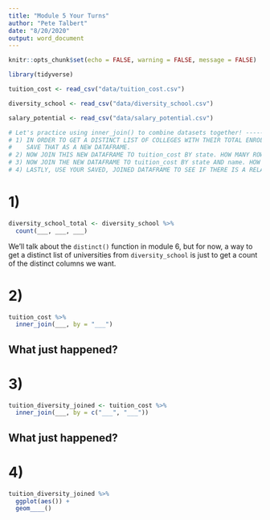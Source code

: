```yaml
---
title: "Module 5 Your Turns"
author: "Pete Talbert"
date: "8/20/2020"
output: word_document
---
```


```r
knitr::opts_chunk$set(echo = FALSE, warning = FALSE, message = FALSE)

library(tidyverse)

tuition_cost <- read_csv("data/tuition_cost.csv")

diversity_school <- read_csv("data/diversity_school.csv")

salary_potential <- read_csv("data/salary_potential.csv")


```

```r
# Let's practice using inner_join() to combine datasets together! -----------------------------------
# 1) IN ORDER TO GET A DISTINCT LIST OF COLLEGES WITH THEIR TOTAL ENROLLMENT, USE A count() ON diversity_school WITH THE COLUMNS name, total_enrollment, AND state.
#    SAVE THAT AS A NEW DATAFRAME.
# 2) NOW JOIN THIS NEW DATAFRAME TO tuition_cost BY state. HOW MANY ROWS DID IT RETURN? WHY?
# 3) NOW JOIN THE NEW DATAFRAME TO tuition_cost BY state AND name. HOW MANY ROWS DID IT RETURN? WHY? SAVE THIS JOINED DATAFRAME AS WELL
# 4) LASTLY, USE YOUR SAVED, JOINED DATAFRAME TO SEE IF THERE IS A RELATIONSHIP BETWEEN out_of_state_tuition AND total_enrollment. HINT: MAKE A SCATTERPLOT.
```

# 1)

```r
diversity_school_total <- diversity_school %>% 
  count(___, ___, ___)
```

We'll talk about the `distinct()` function in module 6, but for now, a way to get a distinct list of universities from `diversity_school` is just to get a count of the distinct columns we want.

# 2)

```r
tuition_cost %>% 
  inner_join(___, by = "___")

```

## What just happened?



# 3)

```r
tuition_diversity_joined <- tuition_cost %>% 
  inner_join(___, by = c("___", "___"))

```

## What just happened?



# 4)

```r
tuition_diversity_joined %>% 
  ggplot(aes()) +
  geom____()

```










